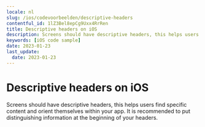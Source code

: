 ```yaml
---
locale: nl
slug: /ios/codevoorbeelden/descriptive-headers
contentful_id: 1lZ3Bel8epCg9Uxx4RrRen
title: Descriptive headers on iOS
description: Screens should have descriptive headers, this helps users find specific content and orient themselves within your app.
keywords: [iOS code sample]
date: 2023-01-23
last_update:
  date: 2023-01-23
---
```


# Descriptive headers on iOS

Screens should have descriptive headers, this helps users find specific content and orient themselves within your app. It is recommended to put distinguishing information at the beginning of your headers.

<CodeSample id="screen-headers" locale="nl" platform="ios"/>
